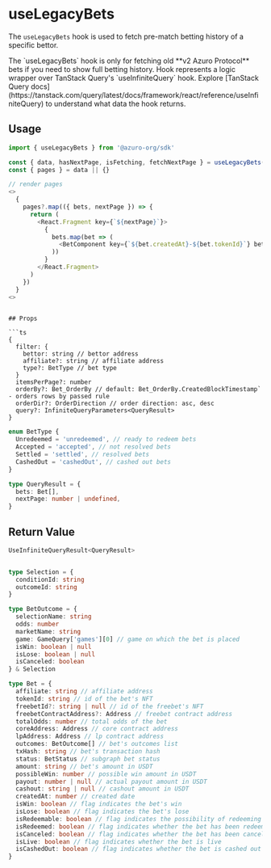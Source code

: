 
# useLegacyBets

The `useLegacyBets` hook is used to fetch pre-match betting history of a specific bettor.

<Callout type="warning">
  The `useLegacyBets` hook is only for fetching old **v2 Azuro Protocol** bets if you need to show full betting history.
</Callout>

<Callout type="info">
Hook represents a logic wrapper over TanStack Query's `useInfiniteQuery` hook. Explore [TanStack Query docs](https://tanstack.com/query/latest/docs/framework/react/reference/useInfiniteQuery) to understand what data the hook returns.
</Callout>

## Usage

```ts
import { useLegacyBets } from '@azuro-org/sdk'

const { data, hasNextPage, isFetching, fetchNextPage } = useLegacyBets(props)
const { pages } = data || {}

// render pages
<>
  {
    pages?.map(({ bets, nextPage }) => {
      return (
        <React.Fragment key={`${nextPage}`}>
          {
            bets.map(bet => (
              <BetComponent key={`${bet.createdAt}-${bet.tokenId}`} bet={bet} />
            ))
          }
        </React.Fragment>
      )
    })
  }
<>
```
```

## Props

```ts
{
  filter: {
    bettor: string // bettor address
    affiliate?: string // affiliate address
    type?: BetType // bet type
  }
  itemsPerPage?: number
  orderBy?: Bet_OrderBy // default: Bet_OrderBy.CreatedBlockTimestamp` - orders rows by passed rule
  orderDir?: OrderDirection // order direction: asc, desc
  query?: InfiniteQueryParameters<QueryResult>
}
```

```ts
enum BetType {
  Unredeemed = 'unredeemed', // ready to redeem bets
  Accepted = 'accepted', // not resolved bets
  Settled = 'settled', // resolved bets
  CashedOut = 'cashedOut', // cashed out bets
}

type QueryResult = {
  bets: Bet[],
  nextPage: number | undefined,
}
```

## Return Value

```ts
UseInfiniteQueryResult<QueryResult>
```

```ts

type Selection = {
  conditionId: string
  outcomeId: string
}

type BetOutcome = {
  selectionName: string
  odds: number
  marketName: string
  game: GameQuery['games'][0] // game on which the bet is placed
  isWin: boolean | null
  isLose: boolean | null
  isCanceled: boolean
} & Selection

type Bet = {
  affiliate: string // affiliate address
  tokenId: string // id of the bet's NFT
  freebetId?: string | null // id of the freebet's NFT
  freebetContractAddress?: Address // freebet contract address
  totalOdds: number // total odds of the bet
  coreAddress: Address // core contract address
  lpAddress: Address // lp contract address
  outcomes: BetOutcome[] // bet's outcomes list
  txHash: string // bet's transaction hash
  status: BetStatus // subgraph bet status
  amount: string // bet's amount in USDT
  possibleWin: number // possible win amount in USDT
  payout: number | null // actual payout amount in USDT
  cashout: string | null // cashout amount in USDT
  createdAt: number // created date
  isWin: boolean // flag indicates the bet's win
  isLose: boolean // flag indicates the bet's lose
  isRedeemable: boolean // flag indicates the possibility of redeeming the bet
  isRedeemed: boolean // flag indicates whether the bet has been redeemed
  isCanceled: boolean // flag indicates whether the bet has been canceled
  isLive: boolean // flag indicates whether the bet is live
  isCashedOut: boolean // flag indicates whether the bet is cashed out
}
```
